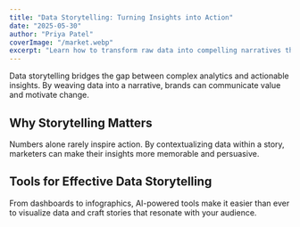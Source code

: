 ```yaml
---
title: "Data Storytelling: Turning Insights into Action"
date: "2025-05-30"
author: "Priya Patel"
coverImage: "/market.webp"
excerpt: "Learn how to transform raw data into compelling narratives that drive business decisions and inspire action."
---
```


Data storytelling bridges the gap between complex analytics and actionable insights. By weaving data into a narrative, brands can communicate value and motivate change.

## Why Storytelling Matters

Numbers alone rarely inspire action. By contextualizing data within a story, marketers can make their insights more memorable and persuasive.

## Tools for Effective Data Storytelling

From dashboards to infographics, AI-powered tools make it easier than ever to visualize data and craft stories that resonate with your audience.
